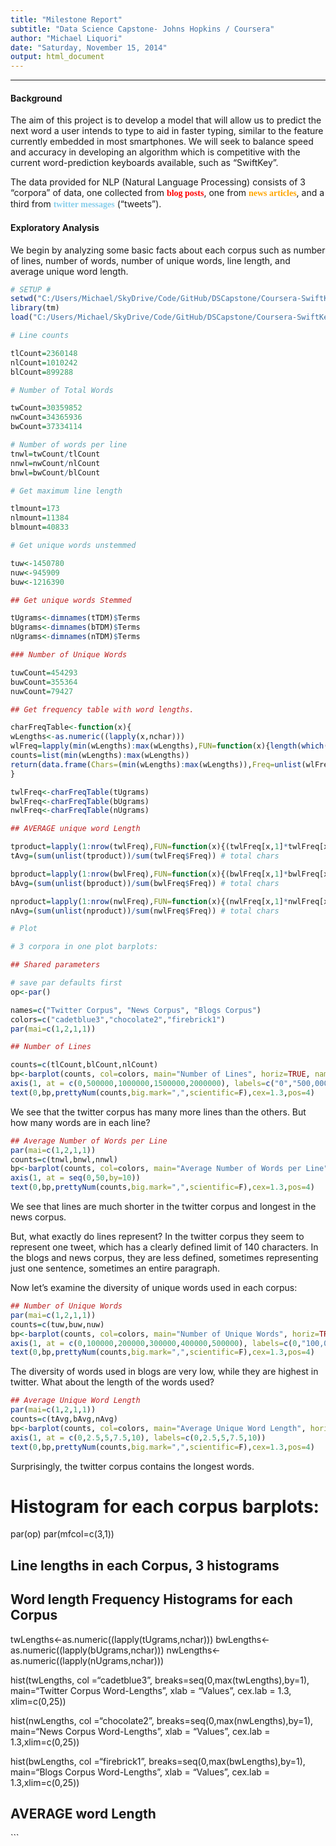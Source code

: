 ```yaml
---
title: "Milestone Report"
subtitle: "Data Science Capstone- Johns Hopkins / Coursera"
author: "Michael Liquori"
date: "Saturday, November 15, 2014"
output: html_document
---
```

<hr>

#### Background

The aim of this project is to develop a model that will allow us to predict the next word a user intends to type to aid in faster typing, similar to the feature currently embedded in most smartphones. We will seek to balance speed and accuracy in developing an algorithm which is competitive with the current word-prediction keyboards available, such as "SwiftKey".

The data provided for NLP (Natural Language Processing) consists of 3 "corpora" of data, one collected from <font color="red" face="bold">**blog posts**</font>, one from <font color="orange" face="bold">**news articles**</font>, and a third from <font color="skyblue" face="bold">**twitter messages**</font> ("tweets"). 

#### Exploratory Analysis

We begin by analyzing some basic facts about each corpus such as number of lines, number of words, number of unique words, line length, and average unique word length.

```r

# SETUP #
setwd("C:/Users/Michael/SkyDrive/Code/GitHub/DSCapstone/Coursera-SwiftKey/final/en_US")
library(tm)
load("C:/Users/Michael/SkyDrive/Code/GitHub/DSCapstone/Coursera-SwiftKey/final/en_US/RanMdownScriptFullProcessing.RData")

# Line counts

tlCount=2360148
nlCount=1010242
blCount=899288

# Number of Total Words

twCount=30359852
nwCount=34365936
bwCount=37334114

# Number of words per line
tnwl=twCount/tlCount
nnwl=nwCount/nlCount
bnwl=bwCount/blCount

# Get maximum line length

tlmount=173
nlmount=11384
blmount=40833

# Get unique words unstemmed

tuw<-1450780
nuw<-945909
buw<-1216390

## Get unique words Stemmed

tUgrams<-dimnames(tTDM)$Terms
bUgrams<-dimnames(bTDM)$Terms
nUgrams<-dimnames(nTDM)$Terms

### Number of Unique Words

tuwCount=454293
buwCount=355364
nuwCount=79427

## Get frequency table with word lengths.

charFreqTable<-function(x){
wLengths<-as.numeric((lapply(x,nchar)))
wlFreq=lapply(min(wLengths):max(wLengths),FUN=function(x){length(which(wLengths==x))})
counts=list(min(wLengths):max(wLengths))
return(data.frame(Chars=(min(wLengths):max(wLengths)),Freq=unlist(wlFreq)))
}

twlFreq<-charFreqTable(tUgrams)
bwlFreq<-charFreqTable(bUgrams)
nwlFreq<-charFreqTable(nUgrams)

## AVERAGE unique word Length

tproduct=lapply(1:nrow(twlFreq),FUN=function(x){(twlFreq[x,1]*twlFreq[x,2])})
tAvg=(sum(unlist(tproduct))/sum(twlFreq$Freq)) # total chars

bproduct=lapply(1:nrow(bwlFreq),FUN=function(x){(bwlFreq[x,1]*bwlFreq[x,2])})
bAvg=(sum(unlist(bproduct))/sum(bwlFreq$Freq)) # total chars

nproduct=lapply(1:nrow(nwlFreq),FUN=function(x){(nwlFreq[x,1]*nwlFreq[x,2])})
nAvg=(sum(unlist(nproduct))/sum(nwlFreq$Freq)) # total chars

# Plot

# 3 corpora in one plot barplots:

## Shared parameters

# save par defaults first
op<-par()

names=c("Twitter Corpus", "News Corpus", "Blogs Corpus")
colors=c("cadetblue3","chocolate2","firebrick1")
par(mai=c(1,2,1,1))

## Number of Lines

counts=c(tlCount,blCount,nlCount)
bp<-barplot(counts, col=colors, main="Number of Lines", horiz=TRUE, names.arg=names, las=1, axes=FALSE)
axis(1, at = c(0,500000,1000000,1500000,2000000), labels=c("0","500,000","1,000,000","1,500,000","2,000,000"))
text(0,bp,prettyNum(counts,big.mark=",",scientific=F),cex=1.3,pos=4) 
```

We see that the twitter corpus has many more lines than the others. But how many words are in each line?

```r

## Average Number of Words per Line
par(mai=c(1,2,1,1))
counts=c(tnwl,bnwl,nnwl)
bp<-barplot(counts, col=colors, main="Average Number of Words per Line", horiz=TRUE, names.arg=names, las=1, axes=FALSE, xlim=c(0,50))
axis(1, at = seq(0,50,by=10))
text(0,bp,prettyNum(counts,big.mark=",",scientific=F),cex=1.3,pos=4) 
```

We see that lines are much shorter in the twitter corpus and longest in the news corpus. 

But, what exactly do lines represent? In the twitter corpus they seem to represent one tweet, which has a clearly defined limit of 140 characters. In the blogs and news corpus, they are less defined, sometimes representing just one sentence, sometimes an entire paragraph. 

Now let's examine the diversity of unique words used in each corpus:

```r
## Number of Unique Words
par(mai=c(1,2,1,1))
counts=c(tuw,buw,nuw)
bp<-barplot(counts, col=colors, main="Number of Unique Words", horiz=TRUE, names.arg=names, las=1, axes=FALSE, xlim=c(0,500000))
axis(1, at = c(0,100000,200000,300000,400000,500000), labels=c(0,"100,000","200,000","300,000","400,000","500,000"))
text(0,bp,prettyNum(counts,big.mark=",",scientific=F),cex=1.3,pos=4) 
```

The diversity of words used in blogs are very low, while they are highest in twitter. What about the length of the words used?

```r
## Average Unique Word Length
par(mai=c(1,2,1,1))
counts=c(tAvg,bAvg,nAvg)
bp<-barplot(counts, col=colors, main="Average Unique Word Length", horiz=TRUE, names.arg=names, las=1, axes=FALSE, xlim=c(0,10))
axis(1, at = c(0,2.5,5,7.5,10), labels=c(0,2.5,5,7.5,10))
text(0,bp,prettyNum(counts,big.mark=",",scientific=F),cex=1.3,pos=4) 
```

Surprisingly, the twitter corpus contains the longest words. 

# Histogram for each corpus barplots:
par(op)
par(mfcol=c(3,1))

## Line lengths in each Corpus, 3 histograms

## Word length Frequency Histograms for each Corpus

twLengths<-as.numeric((lapply(tUgrams,nchar)))
bwLengths<-as.numeric((lapply(bUgrams,nchar)))
nwLengths<-as.numeric((lapply(nUgrams,nchar)))

hist(twLengths, col ="cadetblue3", breaks=seq(0,max(twLengths),by=1), main="Twitter Corpus Word-Lengths", xlab = "Values", cex.lab = 1.3, xlim=c(0,25))

hist(nwLengths, col ="chocolate2", breaks=seq(0,max(nwLengths),by=1), main="News Corpus Word-Lengths", xlab = "Values", cex.lab = 1.3,xlim=c(0,25))

hist(bwLengths, col ="firebrick1", breaks=seq(0,max(bwLengths),by=1), main="Blogs Corpus Word-Lengths", xlab = "Values", cex.lab = 1.3,xlim=c(0,25))

## AVERAGE word Length


```
